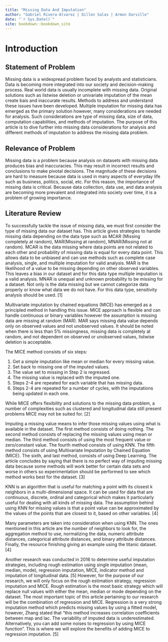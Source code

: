 ```yaml
--- 
title: "Missing Data And Imputation"
author: "Gabriel Rivera-Alvarez | Dillon Salas | Armon Darville"
date: "`r Sys.Date()`"
site: bookdown::bookdown_site
---
```


# Introduction

## Statement of Problem

Missing data is a widespread problem faced by analysts and statisticians. Data is becoming more integrated into our society and decision-making process. Real world data is usually incomplete with missing data. Original solutions such as listwise deletion or univariate imputation of the mean create bais and inaccurate results. Methods to address and understand these issues have been developed. Multiple imputation for missing data has emerged as the primary solution however, many considerations are needed for analysis. Such considerations are type of missing data, size of data, computation capabilities, and methods of imputation. The purpose of this article is to dive further into missing data considerations for analysis and different methods of imputation to address the missing data problem.

## Relevance of Problem

Missing data is a problem because analysis on datasets with missing data produces bias and inaccuracies. This may result in incorrect results and conclusions to make pivotal decisions. The magnitude of these decisions are hard to measure because data is used in many aspects of everyday life such as business, politics, social, etc. For this reason, the importance of missing data is critical. Because data collection, data use, and data analysis are becoming more prevalent and integrated into society over time, it is a problem of growing importance. 

## Literature Review

To successfully tackle the issue of missing data, we must first consider the type of missing data our dataset has. This article gives strategies to handle missing data depending on the data type such as MCAR (Missing completely at random), MAR(Missing at random), MNAR(Missing not at random). MCAR is the data missing where data points are not related to each other and probability of missing data is equal for every data point. This allows data to be unbiased and can use methods such as complete case analysis, single, and multiple imputation for valid analysis. MAR is the likelihood of a value to be missing depending on other observed variables. This leaves a bias in our dataset and for this data type multiple imputation is a valid analysis. MNAR is unequal and unknown probability to be missing for a dataset. Not only is the data missing but we cannot categorize data properly or know what data we do not have.  For this data type, sensitivity analysis should be used. [1]

Multivariate imputation by chained equations (MICE) has emerged as a principled method in handling this issue. MICE approach is flexible and can handle continuous or binary variables however the assumption is missing data are missing at random (MAR). MAR says missing data value depends only on observed values and not unobserved values. It should be noted when there is less than 5% missingness, missing data is completely at random, and not dependent on observed or unobserved values, listwise deletion is acceptable. 
 	
 The MICE method consists of six steps:
 
1. 	Get a simple imputation like mean or median for every missing value.
2. 	Set back to missing one of the imputed values.
3. 	The value set to missing in Step 2 is regressed.
4. 	The missing value is replaced with the imputed one.
5. 	Steps 2-4 are repeated for each variable that has missing data.
6. 	Steps 2-4 are repeated for a number of cycles, with the imputations being updated in each one.
 
While MICE offers flexibility and solutions to the missing data problem, a number of complexities such as clustered and longitudinal data still present problems MICE may not be suited for. [2]

Imputing a missing value means to infer those missing values using what is available in the dataset. The first method consists of doing nothing. The second method consists of replacing the missing values using mean or median. The third method consists of using the most frequent value or zero/constant value. The fourth method consists of using KNN. The fifth method consists of using Multivariate Imputation by Chained Equation (MICE). The sixth, and last method, consists of using Deep Learning. The article concludes by saying that there is no perfect way of imputing missing data because some methods will work better for certain data sets and worse in others so experimentation should be performed to see which method works best for the dataset. [3]

KNN is an algorithm that is useful for matching a point with its closest k neighbors in a multi-dimensional space. It can be used for data that are continuous, discrete, ordinal and categorical which makes it particularly useful for dealing with all kinds of missing data. The assumption behind using KNN for missing values is that a point value can be approximated by the values of the points that are closest to it, based on other variables. [4]
 
Many parameters are taken into consideration when using KNN. The ones mentioned in this article are the number of neighbors to look for, the aggregation method to use, normalizing the data, numeric attribute distances, categorical attribute distances, and binary attribute distances. Finally, the resource finishing giving an example using the titanic dataset. [4]

Another research was conducted in 2016 to determine useful imputation strategies, including rough estimation using single imputation (mean, median, mode), regression imputation, MICE, indicator method and imputation of longitudinal data. [5] However, for the purpose of our research, we will only focus on the rough estimation strategy, regression imputation and MICE. Rough estimation is the most basic strategy which will replace null values with either the mean, median or mode depending on the dataset. The most important topic of this article pertaining to our research will be the combination of regression and MICE. Regression is a very strong imputation method which predicts missing values by using a fitted model, however, Zhang stated that “this method increases correlation coefficients between map and lac. The variability of imputed data is underestimated. Alternatively, you can add some noises to regression by using MICE function”. This is where we will explore the benefits of adding MICE to regression imputation. [5]
